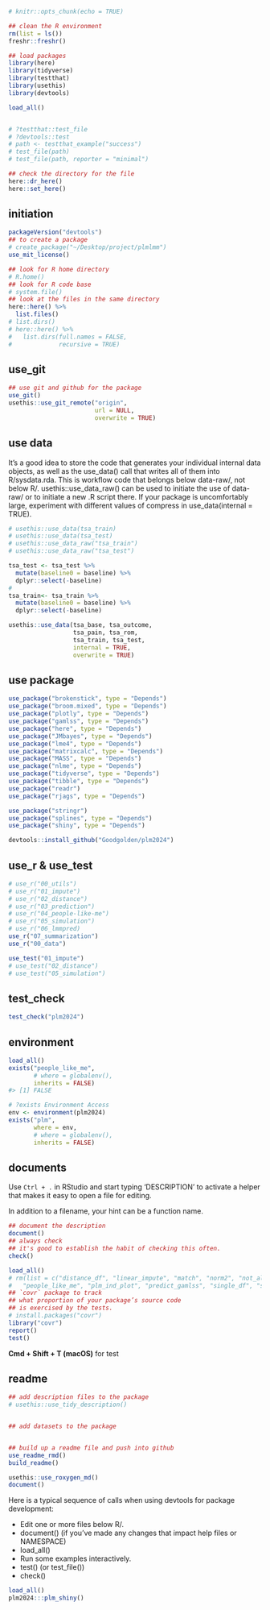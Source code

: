```r
# knitr::opts_chunk(echo = TRUE)

## clean the R environment
rm(list = ls())
freshr::freshr()

## load packages
library(here)
library(tidyverse)
library(testthat)
library(usethis)
library(devtools)

load_all()


# ?testthat::test_file
# ?devtools::test
# path <- testthat_example("success")
# test_file(path)
# test_file(path, reporter = "minimal")

## check the directory for the file
here::dr_here()
here::set_here()
```

## initiation

```r
packageVersion("devtools")
## to create a package
# create_package("~/Desktop/project/plmlmm")
use_mit_license()

## look for R home directory
# R.home()
## look for R code base
# system.file()
## look at the files in the same directory
here::here() %>%
  list.files()
# list.dirs()
# here::here() %>%
#   list.dirs(full.names = FALSE,
#             recursive = TRUE)
```

## use_git

```r
## use git and github for the package
use_git()
usethis::use_git_remote("origin", 
                        url = NULL, 
                        overwrite = TRUE)

```

## use data

It’s a good idea to store the code that generates your individual internal data objects, as well as the use_data() call that writes all of them into R/sysdata.rda. This is workflow code that belongs below data-raw/, not below R/. usethis::use_data_raw() can be used to initiate the use of data-raw/ or to initiate a new .R script there. If your package is uncomfortably large, experiment with different values of compress in use_data(internal = TRUE).

```r
# usethis::use_data(tsa_train)
# usethis::use_data(tsa_test)
# usethis::use_data_raw("tsa_train")
# usethis::use_data_raw("tsa_test")

tsa_test <- tsa_test %>%
  mutate(baseline0 = baseline) %>%
  dplyr::select(-baseline)
# 
tsa_train<- tsa_train %>%
  mutate(baseline0 = baseline) %>%
  dplyr::select(-baseline)

usethis::use_data(tsa_base, tsa_outcome,
                  tsa_pain, tsa_rom,
                  tsa_train, tsa_test,
                  internal = TRUE,
                  overwrite = TRUE)
```

## use package

```r
use_package("brokenstick", type = "Depends")
use_package("broom.mixed", type = "Depends")
use_package("plotly", type = "Depends")
use_package("gamlss", type = "Depends")
use_package("here", type = "Depends")
use_package("JMbayes", type = "Depends")
use_package("lme4", type = "Depends")
use_package("matrixcalc", type = "Depends")
use_package("MASS", type = "Depends")
use_package("nlme", type = "Depends")
use_package("tidyverse", type = "Depends")
use_package("tibble", type = "Depends")
use_package("readr")
use_package("rjags", type = "Depends")

use_package("stringr")
use_package("splines", type = "Depends")
use_package("shiny", type = "Depends")

devtools::install_github("Goodgolden/plm2024")
```

## use_r & use_test

```r
# use_r("00_utils")
# use_r("01_impute")
# use_r("02_distance")
# use_r("03_prediction")
# use_r("04_people-like-me")
# use_r("05_simulation")
# use_r("06_lmmpred)
use_r("07_summarization")
use_r("00_data")

use_test("01_impute")
# use_test("02_distance")
# use_test("05_simulation")
```

## test_check

```r
test_check("plm2024")
```

## environment

```r
load_all()
exists("people_like_me",
       # where = globalenv(), 
       inherits = FALSE)
#> [1] FALSE

# ?exists Environment Access
env <- environment(plm2024)
exists("plm", 
       where = env,
       # where = globalenv(), 
       inherits = FALSE)
```

## documents

Use `Ctrl + .` in RStudio and start typing 'DESCRIPTION' to activate a helper that makes it easy to open a file for editing.

In addition to a filename, your hint can be a function name.

```r
## document the description
document()
## always check 
## it's good to establish the habit of checking this often.
check()
```

```r
load_all()
# rm(list = c("distance_df", "linear_impute", "match", "norm2", "not_all_na", "not_any_na",
#   "people_like_me", "plm_ind_plot", "predict_gamlss", "single_df", "soft_fun"))
## `covr` package to track 
## what proportion of your package’s source code
## is exercised by the tests.
# install.packages("covr")
library("covr")
report()
test()
```

**Cmd + Shift + T (macOS)** for test

## readme

```r
## add description files to the package
# usethis::use_tidy_description()


## add datasets to the package


## build up a readme file and push into github
use_readme_rmd()
build_readme()

usethis::use_roxygen_md()
document()

```

Here is a typical sequence of calls when using devtools for package development:

-   Edit one or more files below R/.
-   document() (if you’ve made any changes that impact help files or NAMESPACE)
-   load_all()
-   Run some examples interactively.
-   test() (or test_file())
-   check()

```r
load_all()
plm2024:::plm_shiny()
```
